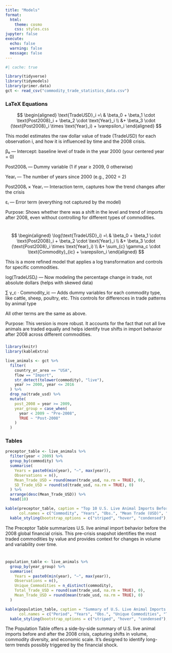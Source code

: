 ```yaml
---
title: "Models"
format:
  html:
    theme: cosmo
    css: styles.css
jupyter: false
execute:
  echo: false
  warning: false
  message: false
---
```


```r
#| cache: true
```

```r
library(tidyverse)
library(tidymodels)
library(primer.data)
gct <- read_csv("commodity_trade_statistics_data.csv")
```


###  LaTeX Equations


$$
\begin{aligned}
\text{TradeUSD}_i =\ & \beta_0 + \beta_1 \cdot \text{Post2008}_i + \beta_2 \cdot \text{Year}_i \\
&+ \beta_3 \cdot (\text{Post2008}_i \times \text{Year}_i) + \varepsilon_i
\end{aligned}
$$

This model estimates the raw dollar value of trade (TradeUSD) for each observation i, and how it is influenced by time and the 2008 crisis.

β₀ — Intercept: baseline level of trade in the year 2000 (your centered year = 0)

Post2008ᵢ — Dummy variable (1 if year ≥ 2009, 0 otherwise)

Yearᵢ — The number of years since 2000 (e.g., 2002 = 2)

Post2008ᵢ × Yearᵢ — Interaction term, captures how the trend changes after the crisis

εᵢ — Error term (everything not captured by the model)

Purpose: Shows whether there was a shift in the level and trend of imports after 2008, even without controlling for different types of commodities.

#

$$
\begin{aligned}
\log(\text{TradeUSD}_i) =\ & \beta_0 + \beta_1 \cdot \text{Post2008}_i + \beta_2 \cdot \text{Year}_i \\
&+ \beta_3 \cdot (\text{Post2008}_i \times \text{Year}_i) \\
&+ \sum_{c} \gamma_c \cdot \text{Commodity}_{ic} + \varepsilon_i
\end{aligned}
$$

This is a more refined model that applies a log transformation and controls for specific commodities.

log(TradeUSDᵢ) — Now modeling the percentage change in trade, not absolute dollars (helps with skewed data)

∑ γ_c · Commodity_ic — Adds dummy variables for each commodity type, like cattle, sheep, poultry, etc. This controls for differences in trade patterns by animal type

All other terms are the same as above.

Purpose: This version is more robust. It accounts for the fact that not all live animals are traded equally and helps identify true shifts in import behavior after 2008 across different commodities.

###

```r
library(knitr)
library(kableExtra)

live_animals <- gct %>%
  filter(
    country_or_area == "USA",
    flow == "Import",
    str_detect(tolower(commodity), "live"),
    year >= 2000, year <= 2016
  ) %>%
  drop_na(trade_usd) %>%
  mutate(
    post_2008 = year >= 2009,
    year_group = case_when(
      year < 2009 ~ "Pre-2008",
      TRUE ~ "Post-2008"
    )
  )
```


### Tables


```r
preceptor_table <- live_animals %>%
  filter(year < 2009) %>%
  group_by(commodity) %>%
  summarise(
    Years = paste0(min(year), "–", max(year)),
    Observations = n(),
    Mean_Trade_USD = round(mean(trade_usd, na.rm = TRUE), 0),
    SD_Trade_USD = round(sd(trade_usd, na.rm = TRUE), 0)
  ) %>%
  arrange(desc(Mean_Trade_USD)) %>%
  head(10)

kable(preceptor_table, caption = "Top 10 U.S. Live Animal Imports Before 2008",
      col.names = c("Commodity", "Years", "Obs.", "Mean Trade (USD)", "SD")) %>%
  kable_styling(bootstrap_options = c("striped", "hover", "condensed"), full_width = FALSE, position = "center")

```

The Preceptor Table summarizes U.S. live animal import behavior before the 2008 global financial crisis. This pre-crisis snapshot identifies the most traded commodities by value and provides context for changes in volume and variability over time.

#

```r
population_table <- live_animals %>%
  group_by(year_group) %>%
  summarise(
    Years = paste0(min(year), "–", max(year)),
    Observations = n(),
    Unique_Commodities = n_distinct(commodity),
    Total_Trade_USD = round(sum(trade_usd, na.rm = TRUE), 0),
    Mean_Trade_USD = round(mean(trade_usd, na.rm = TRUE), 0)
  )

kable(population_table, caption = "Summary of U.S. Live Animal Imports (2000–2016)",
      col.names = c("Period", "Years", "Obs.", "Unique Commodities", "Total Trade (USD)", "Avg. Trade (USD)")) %>%
  kable_styling(bootstrap_options = c("striped", "hover", "condensed"), full_width = FALSE, position = "center")

```

The Population Table offers a side-by-side summary of U.S. live animal imports before and after the 2008 crisis, capturing shifts in volume, commodity diversity, and economic scale. It’s designed to identify long-term trends possibly triggered by the financial shock.

###
